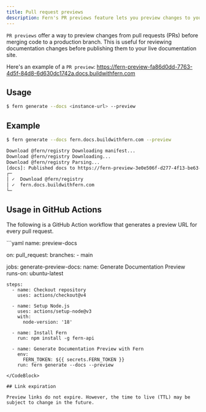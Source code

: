 ```yaml
---
title: Pull request previews
description: Fern's PR previews feature lets you preview changes to your docs from pull requests before merging to the live docs site. Use manually or in GitHub Actions.
---
```


`PR previews` offer a way to preview changes from pull requests (PRs) before merging code to a production branch. This is useful for reviewing documentation changes before publishing them to your live documentation site.

Here's an example of a `PR preview`: https://fern-preview-fa86d0dd-7763-4d5f-84d8-6d630dc1742a.docs.buildwithfern.com

## Usage 

```bash
$ fern generate --docs <instance-url> --preview
```

## Example

```bash
$ fern generate --docs fern.docs.buildwithfern.com --preview

Download @fern/registry Downloading manifest...
Download @fern/registry Downloading...
Download @fern/registry Parsing...
[docs]: Published docs to https://fern-preview-3e0e506f-d277-4f13-be63-e609b7320db1.docs.buildwithfern.com
┌─
│ ✓  Download @fern/registry
│ ✓  fern.docs.buildwithfern.com
└─
```

## Usage in GitHub Actions  

The following is a GitHub Action workflow that generates a preview URL for every pull request.

<CodeBlock title = ".github/workflows/preview-docs.yml">
```yaml
name: preview-docs

on:
  pull_request:
    branches:
      - main  

jobs:
  generate-preview-docs:
    name: Generate Documentation Preview
    runs-on: ubuntu-latest

    steps:
      - name: Checkout repository
        uses: actions/checkout@v4

      - name: Setup Node.js
        uses: actions/setup-node@v3
        with:
          node-version: '18'

      - name: Install Fern
        run: npm install -g fern-api

      - name: Generate Documentation Preview with Fern
        env:
          FERN_TOKEN: ${{ secrets.FERN_TOKEN }}
        run: fern generate --docs --preview
```
</CodeBlock>

## Link expiration

Preview links do not expire. However, the time to live (TTL) may be subject to change in the future.
